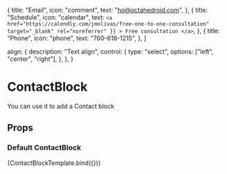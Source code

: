 
  {
    title: "Email",
    icon: "comment",
    text: "hq@octahedroid.com",
  },
  {
    title: "Schedule",
    icon: "calendar",
    text: `<a
              href="https://calendly.com/jmolivas/free-one-to-one-consultation"
              target="_blank"
              rel="noreferrer"
              }}
            >
              Free consultation
            </a>`,
  },
  {
    title: "Phone",
    icon: "phone",
    text: "760-618-1215",
  },
]

  align: {
    description: "Text align",
    control: {
      type: "select",
      options: ["left", "center", "right"],
    },
  },
}

<Meta
  title='blocks/ContactBlock'
  component={ContactBlock}
  argTypes={contactArgTypes}
/>

# ContactBlock

You can use it to add a Contact block

## Props

<ArgsTable of={ContactBlock} />


### Default ContactBlock

<Canvas>
  <Story
    name='Default'
    args={{
      heading:
        "Tell us about your project. And we will contact you promptly to discuss next steps.",
      contactInfo,
    }}
  >
    {ContactBlockTemplate.bind({})}
  </Story>
</Canvas>
